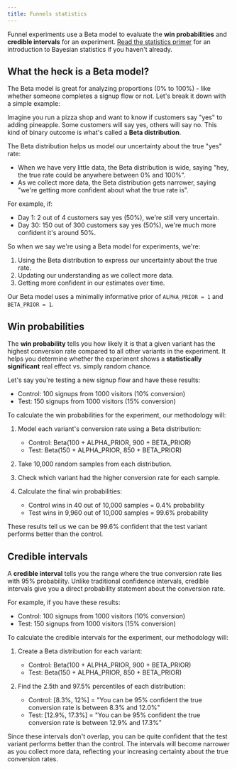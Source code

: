 ```yaml
---
title: Funnels statistics
---
```


Funnel experiments use a Beta model to evaluate the **win probabilities** and **credible intervals** for an experiment. [Read the statistics primer](/docs/experiments/statistics-primer) for an introduction to Bayesian statistics if you haven't already.

## What the heck is a Beta model?

The Beta model is great for analyzing proportions (0% to 100%) - like whether someone completes a signup flow or not. Let's break it down with a simple example:

Imagine you run a pizza shop and want to know if customers say "yes" to adding pineapple. Some customers will say yes, others will say no. This kind of binary outcome is what's called a **Beta distribution**.

The Beta distribution helps us model our uncertainty about the true "yes" rate:
- When we have very little data, the Beta distribution is wide, saying "hey, the true rate could be anywhere between 0% and 100%".
- As we collect more data, the Beta distribution gets narrower, saying "we're getting more confident about what the true rate is".

For example, if:
- Day 1: 2 out of 4 customers say yes (50%), we're still very uncertain.
- Day 30: 150 out of 300 customers say yes (50%), we're much more confident it's around 50%.

So when we say we're using a Beta model for experiments, we're:
1. Using the Beta distribution to express our uncertainty about the true rate.
2. Updating our understanding as we collect more data.
3. Getting more confident in our estimates over time.

Our Beta model uses a minimally informative prior of `ALPHA_PRIOR = 1` and `BETA_PRIOR = 1`.

## Win probabilities

The **win probability** tells you how likely it is that a given variant has the highest conversion rate compared to all other variants in the experiment. It helps you determine whether the experiment shows a **statistically significant** real effect vs. simply random chance.

Let's say you're testing a new signup flow and have these results:
- Control: 100 signups from 1000 visitors (10% conversion)
- Test: 150 signups from 1000 visitors (15% conversion)

To calculate the win probabilities for the experiment, our methodology will:

1. Model each variant's conversion rate using a Beta distribution:
	- Control: Beta(100 + ALPHA_PRIOR, 900 + BETA_PRIOR)
	- Test: Beta(150 + ALPHA_PRIOR, 850 + BETA_PRIOR)

2. Take 10,000 random samples from each distribution.

3. Check which variant had the higher conversion rate for each sample.

4. Calculate the final win probabilities:
	- Control wins in 40 out of 10,000 samples = 0.4% probability
	- Test wins in 9,960 out of 10,000 samples = 99.6% probability

These results tell us we can be 99.6% confident that the test variant performs better than the control.

## Credible intervals

A **credible interval** tells you the range where the true conversion rate lies with 95% probability. Unlike traditional confidence intervals, credible intervals give you a direct probability statement about the conversion rate.

For example, if you have these results:
- Control: 100 signups from 1000 visitors (10% conversion)
- Test: 150 signups from 1000 visitors (15% conversion)

To calculate the credible intervals for the experiment, our methodology will:

1. Create a Beta distribution for each variant:
	- Control: Beta(100 + ALPHA_PRIOR, 900 + BETA_PRIOR)
	- Test: Beta(150 + ALPHA_PRIOR, 850 + BETA_PRIOR)

2. Find the 2.5th and 97.5% percentiles of each distribution:
	- Control: [8.3%, 12%] = "You can be 95% confident the true conversion rate is between 8.3% and 12.0%"
	- Test: [12.9%, 17.3%] = "You can be 95% confident the true conversion rate is between 12.9% and 17.3%"

Since these intervals don't overlap, you can be quite confident that the test variant performs better than the control. The intervals will become narrower as you collect more data, reflecting your increasing certainty about the true conversion rates.